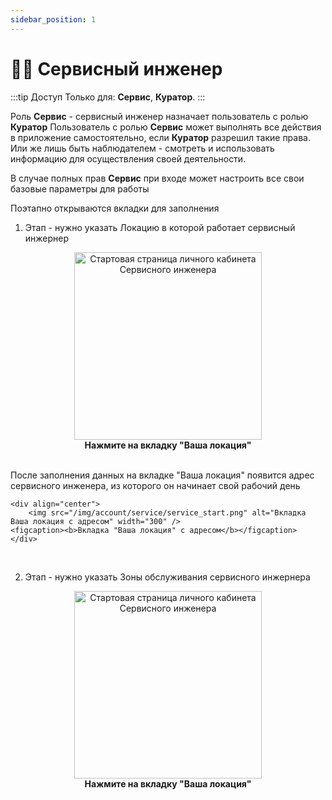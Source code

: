 ```yaml
---
sidebar_position: 1
---
```



# 👨‍🔧 Сервисный инженер

:::tip Доступ
Только для: **Сервис**, **Куратор**.
:::

 
Роль **Сервис** - сервисный инженер назначает пользователь с ролью <Link to="/account/curator"> **Куратор**</Link>
Пользователь с ролью **Сервис** может выполнять все действия в приложение самостоятельно, если <Link to="/account/curator"> **Куратор**</Link> разрешил такие права.
Или же лишь быть наблюдателем - смотреть и использовать информацию для осуществления своей деятельности.

В случае полных прав  **Сервис** при <Link to="/account/entry">входе</Link> может настроить все свои базовые параметры для работы

Поэтапно открываются вкладки для заполнения

1. Этап - нужно указать <Link to="/account/service/location">Локацию</Link> в которой работает сервисный инжернер

<Link to="/account/service/location">
    <div align="center">
        <img src="/img/account/service/service_start.png" alt="Стартовая страница личного кабинета Сервисного инженера" width="300" />
    <figcaption><b>Нажмите на вкладку "Ваша локация"</b></figcaption>
    </div>
</Link>

<br />

После заполнения данных на вкладке "Ваша локация" появится адрес сервисного инженера, из которого он начинает свой рабочий день

    <div align="center">
        <img src="/img/account/service/service_start.png" alt="Вкладка Ваша локация с адресом" width="300" />
    <figcaption><b>Вкладка "Ваша локация" с адресом</b></figcaption>
    </div>

<br />


2. Этап - нужно указать <Link to="/account/service/areas">Зоны обслуживания</Link> сервисного инжернера

<Link to="/account/service/location">
    <div align="center">
        <img src="/img/account/service/service_start.png" alt="Стартовая страница личного кабинета Сервисного инженера" width="300" />
    <figcaption><b>Нажмите на вкладку "Ваша локация"</b></figcaption>
    </div>
</Link>

<br />




